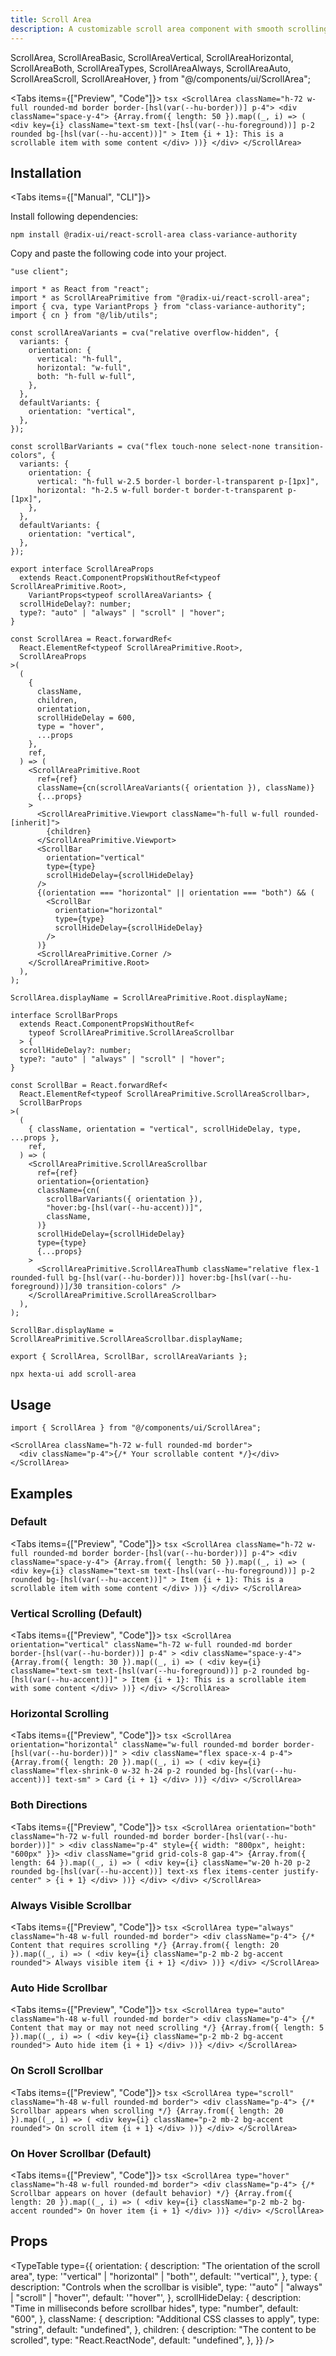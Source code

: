 ```yaml
---
title: Scroll Area
description: A customizable scroll area component with smooth scrolling and accessible scrollbars.
---
```




  ScrollArea,
  ScrollAreaBasic,
  ScrollAreaVertical,
  ScrollAreaHorizontal,
  ScrollAreaBoth,
  ScrollAreaTypes,
  ScrollAreaAlways,
  ScrollAreaAuto,
  ScrollAreaScroll,
  ScrollAreaHover,
} from "@/components/ui/ScrollArea";

<Tabs items={["Preview", "Code"]}>
  <Tab value="Preview">
    <PreviewContainer>
      <ScrollAreaBasic />
    </PreviewContainer>
  </Tab>
  <Tab value="Code">
    ```tsx
    <ScrollArea className="h-72 w-full rounded-md border border-[hsl(var(--hu-border))] p-4">
      <div className="space-y-4">
        {Array.from({ length: 50 }).map((_, i) => (
          <div
            key={i}
            className="text-sm text-[hsl(var(--hu-foreground))] p-2 rounded bg-[hsl(var(--hu-accent))]"
          >
            Item {i + 1}: This is a scrollable item with some content
          </div>
        ))}
      </div>
    </ScrollArea>
    ```
  </Tab>
</Tabs>

## Installation

<Tabs items={["Manual", "CLI"]}>
<Tab value="Manual">

Install following dependencies:

```package-install
npm install @radix-ui/react-scroll-area class-variance-authority
```

Copy and paste the following code into your project.

```tsx title="components/ui/ScrollArea/scroll-area.tsx"
"use client";

import * as React from "react";
import * as ScrollAreaPrimitive from "@radix-ui/react-scroll-area";
import { cva, type VariantProps } from "class-variance-authority";
import { cn } from "@/lib/utils";

const scrollAreaVariants = cva("relative overflow-hidden", {
  variants: {
    orientation: {
      vertical: "h-full",
      horizontal: "w-full",
      both: "h-full w-full",
    },
  },
  defaultVariants: {
    orientation: "vertical",
  },
});

const scrollBarVariants = cva("flex touch-none select-none transition-colors", {
  variants: {
    orientation: {
      vertical: "h-full w-2.5 border-l border-l-transparent p-[1px]",
      horizontal: "h-2.5 w-full border-t border-t-transparent p-[1px]",
    },
  },
  defaultVariants: {
    orientation: "vertical",
  },
});

export interface ScrollAreaProps
  extends React.ComponentPropsWithoutRef<typeof ScrollAreaPrimitive.Root>,
    VariantProps<typeof scrollAreaVariants> {
  scrollHideDelay?: number;
  type?: "auto" | "always" | "scroll" | "hover";
}

const ScrollArea = React.forwardRef<
  React.ElementRef<typeof ScrollAreaPrimitive.Root>,
  ScrollAreaProps
>(
  (
    {
      className,
      children,
      orientation,
      scrollHideDelay = 600,
      type = "hover",
      ...props
    },
    ref,
  ) => (
    <ScrollAreaPrimitive.Root
      ref={ref}
      className={cn(scrollAreaVariants({ orientation }), className)}
      {...props}
    >
      <ScrollAreaPrimitive.Viewport className="h-full w-full rounded-[inherit]">
        {children}
      </ScrollAreaPrimitive.Viewport>
      <ScrollBar
        orientation="vertical"
        type={type}
        scrollHideDelay={scrollHideDelay}
      />
      {(orientation === "horizontal" || orientation === "both") && (
        <ScrollBar
          orientation="horizontal"
          type={type}
          scrollHideDelay={scrollHideDelay}
        />
      )}
      <ScrollAreaPrimitive.Corner />
    </ScrollAreaPrimitive.Root>
  ),
);

ScrollArea.displayName = ScrollAreaPrimitive.Root.displayName;

interface ScrollBarProps
  extends React.ComponentPropsWithoutRef<
    typeof ScrollAreaPrimitive.ScrollAreaScrollbar
  > {
  scrollHideDelay?: number;
  type?: "auto" | "always" | "scroll" | "hover";
}

const ScrollBar = React.forwardRef<
  React.ElementRef<typeof ScrollAreaPrimitive.ScrollAreaScrollbar>,
  ScrollBarProps
>(
  (
    { className, orientation = "vertical", scrollHideDelay, type, ...props },
    ref,
  ) => (
    <ScrollAreaPrimitive.ScrollAreaScrollbar
      ref={ref}
      orientation={orientation}
      className={cn(
        scrollBarVariants({ orientation }),
        "hover:bg-[hsl(var(--hu-accent))]",
        className,
      )}
      scrollHideDelay={scrollHideDelay}
      type={type}
      {...props}
    >
      <ScrollAreaPrimitive.ScrollAreaThumb className="relative flex-1 rounded-full bg-[hsl(var(--hu-border))] hover:bg-[hsl(var(--hu-foreground))]/30 transition-colors" />
    </ScrollAreaPrimitive.ScrollAreaScrollbar>
  ),
);

ScrollBar.displayName = ScrollAreaPrimitive.ScrollAreaScrollbar.displayName;

export { ScrollArea, ScrollBar, scrollAreaVariants };
```

</Tab>
<Tab value="CLI">

```package-install
npx hexta-ui add scroll-area
```

</Tab>
</Tabs>

## Usage

```tsx
import { ScrollArea } from "@/components/ui/ScrollArea";
```

```tsx
<ScrollArea className="h-72 w-full rounded-md border">
  <div className="p-4">{/* Your scrollable content */}</div>
</ScrollArea>
```

## Examples

### Default

<Tabs items={["Preview", "Code"]}>
  <Tab value="Preview">
    <PreviewContainer>
      <ScrollAreaBasic />
    </PreviewContainer>
  </Tab>
  <Tab value="Code">
    ```tsx
    <ScrollArea className="h-72 w-full rounded-md border border-[hsl(var(--hu-border))] p-4">
      <div className="space-y-4">
        {Array.from({ length: 50 }).map((_, i) => (
          <div
            key={i}
            className="text-sm text-[hsl(var(--hu-foreground))] p-2 rounded bg-[hsl(var(--hu-accent))]"
          >
            Item {i + 1}: This is a scrollable item with some content
          </div>
        ))}
      </div>
    </ScrollArea>
    ```
  </Tab>
</Tabs>

### Vertical Scrolling (Default)

<Tabs items={["Preview", "Code"]}>
  <Tab value="Preview">
    <PreviewContainer>
      <ScrollAreaVertical />
    </PreviewContainer>
  </Tab>
  <Tab value="Code">
    ```tsx
    <ScrollArea
      orientation="vertical"
      className="h-72 w-full rounded-md border border-[hsl(var(--hu-border))] p-4"
    >
      <div className="space-y-4">
        {Array.from({ length: 30 }).map((_, i) => (
          <div
            key={i}
            className="text-sm text-[hsl(var(--hu-foreground))] p-2 rounded bg-[hsl(var(--hu-accent))]"
          >
            Item {i + 1}: This is a scrollable item with some content
          </div>
        ))}
      </div>
    </ScrollArea>
    ```
  </Tab>
</Tabs>

### Horizontal Scrolling

<Tabs items={["Preview", "Code"]}>
  <Tab value="Preview">
    <PreviewContainer>
      <ScrollAreaHorizontal />
    </PreviewContainer>
  </Tab>
  <Tab value="Code">
    ```tsx
    <ScrollArea
      orientation="horizontal"
      className="w-full rounded-md border border-[hsl(var(--hu-border))]"
    >
      <div className="flex space-x-4 p-4">
        {Array.from({ length: 20 }).map((_, i) => (
          <div
            key={i}
            className="flex-shrink-0 w-32 h-24 p-2 rounded bg-[hsl(var(--hu-accent))] text-sm"
          >
            Card {i + 1}
          </div>
        ))}
      </div>
    </ScrollArea>
    ```
  </Tab>
</Tabs>

### Both Directions

<Tabs items={["Preview", "Code"]}>
  <Tab value="Preview">
    <PreviewContainer>
      <ScrollAreaBoth />
    </PreviewContainer>
  </Tab>
  <Tab value="Code">
    ```tsx
    <ScrollArea
      orientation="both"
      className="h-72 w-full rounded-md border border-[hsl(var(--hu-border))]"
    >
      <div className="p-4" style={{ width: "800px", height: "600px" }}>
        <div className="grid grid-cols-8 gap-4">
          {Array.from({ length: 64 }).map((_, i) => (
            <div
              key={i}
              className="w-20 h-20 p-2 rounded bg-[hsl(var(--hu-accent))] text-xs flex items-center justify-center"
            >
              {i + 1}
            </div>
          ))}
        </div>
      </div>
    </ScrollArea>
    ```
  </Tab>
</Tabs>

### Always Visible Scrollbar

<Tabs items={["Preview", "Code"]}>
  <Tab value="Preview">
    <PreviewContainer>
      <ScrollAreaAlways />
    </PreviewContainer>
  </Tab>
  <Tab value="Code">
    ```tsx
    <ScrollArea type="always" className="h-48 w-full rounded-md border">
      <div className="p-4">
        {/* Content that requires scrolling */}
        {Array.from({ length: 20 }).map((_, i) => (
          <div key={i} className="p-2 mb-2 bg-accent rounded">
            Always visible item {i + 1}
          </div>
        ))}
      </div>
    </ScrollArea>
    ```
  </Tab>
</Tabs>

### Auto Hide Scrollbar

<Tabs items={["Preview", "Code"]}>
  <Tab value="Preview">
    <PreviewContainer>
      <ScrollAreaAuto />
    </PreviewContainer>
  </Tab>
  <Tab value="Code">
    ```tsx
    <ScrollArea type="auto" className="h-48 w-full rounded-md border">
      <div className="p-4">
        {/* Content that may or may not need scrolling */}
        {Array.from({ length: 5 }).map((_, i) => (
          <div key={i} className="p-2 mb-2 bg-accent rounded">
            Auto hide item {i + 1}
          </div>
        ))}
      </div>
    </ScrollArea>
    ```
  </Tab>
</Tabs>

### On Scroll Scrollbar

<Tabs items={["Preview", "Code"]}>
  <Tab value="Preview">
    <PreviewContainer>
      <ScrollAreaScroll />
    </PreviewContainer>
  </Tab>
  <Tab value="Code">
    ```tsx
    <ScrollArea type="scroll" className="h-48 w-full rounded-md border">
      <div className="p-4">
        {/* Scrollbar appears when scrolling */}
        {Array.from({ length: 20 }).map((_, i) => (
          <div key={i} className="p-2 mb-2 bg-accent rounded">
            On scroll item {i + 1}
          </div>
        ))}
      </div>
    </ScrollArea>
    ```
  </Tab>
</Tabs>

### On Hover Scrollbar (Default)

<Tabs items={["Preview", "Code"]}>
  <Tab value="Preview">
    <PreviewContainer>
      <ScrollAreaHover />
    </PreviewContainer>
  </Tab>
  <Tab value="Code">
    ```tsx
    <ScrollArea type="hover" className="h-48 w-full rounded-md border">
      <div className="p-4">
        {/* Scrollbar appears on hover (default behavior) */}
        {Array.from({ length: 20 }).map((_, i) => (
          <div key={i} className="p-2 mb-2 bg-accent rounded">
            On hover item {i + 1}
          </div>
        ))}
      </div>
    </ScrollArea>
    ```
  </Tab>
</Tabs>

## Props

<TypeTable
  type={{
    orientation: {
      description: "The orientation of the scroll area",
      type: '"vertical" | "horizontal" | "both"',
      default: '"vertical"',
    },
    type: {
      description: "Controls when the scrollbar is visible",
      type: '"auto" | "always" | "scroll" | "hover"',
      default: '"hover"',
    },
    scrollHideDelay: {
      description: "Time in milliseconds before scrollbar hides",
      type: "number",
      default: "600",
    },
    className: {
      description: "Additional CSS classes to apply",
      type: "string",
      default: "undefined",
    },
    children: {
      description: "The content to be scrolled",
      type: "React.ReactNode",
      default: "undefined",
    },
  }}
/>
